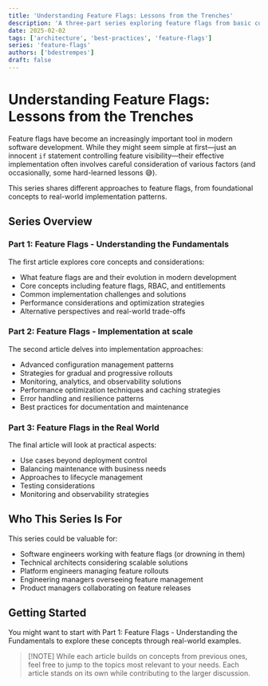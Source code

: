 ```yaml
---
title: 'Understanding Feature Flags: Lessons from the Trenches'
description: 'A three-part series exploring feature flags from basic concepts to advanced implementation and real-world challenges'
date: 2025-02-02
tags: ['architecture', 'best-practices', 'feature-flags']
series: 'feature-flags'
authors: ['bdestrempes']
draft: false
---
```



# Understanding Feature Flags: Lessons from the Trenches

Feature flags have become an increasingly important tool in modern software development. While they might seem simple at first—just an innocent `if` statement controlling feature visibility—their effective implementation often involves careful consideration of various factors (and occasionally, some hard-learned lessons 😅).

This series shares different approaches to feature flags, from foundational concepts to real-world implementation patterns.

## Series Overview

### <ArticleLink href="/articles/feature-flags-fundamentals">Part 1: Feature Flags - Understanding the Fundamentals</ArticleLink>

The first article explores core concepts and considerations:

- What feature flags are and their evolution in modern development
- Core concepts including feature flags, RBAC, and entitlements
- Common implementation challenges and solutions
- Performance considerations and optimization strategies
- Alternative perspectives and real-world trade-offs

### <ArticleLink href="/articles/feature-flags-at-scale">Part 2: Feature Flags - Implementation at scale</ArticleLink>

The second article delves into implementation approaches:

- Advanced configuration management patterns
- Strategies for gradual and progressive rollouts
- Monitoring, analytics, and observability solutions
- Performance optimization techniques and caching strategies
- Error handling and resilience patterns
- Best practices for documentation and maintenance

### <ArticleLink href="/articles/feature-flags-in-real-world">Part 3: Feature Flags in the Real World</ArticleLink>

The final article will look at practical aspects:

- Use cases beyond deployment control
- Balancing maintenance with business needs
- Approaches to lifecycle management
- Testing considerations
- Monitoring and observability strategies

## Who This Series Is For

This series could be valuable for:

- Software engineers working with feature flags (or drowning in them)
- Technical architects considering scalable solutions
- Platform engineers managing feature rollouts
- Engineering managers overseeing feature management
- Product managers collaborating on feature releases

## Getting Started

You might want to start with <ArticleLink href="/articles/feature-flags-fundamentals">Part 1: Feature Flags - Understanding the Fundamentals</ArticleLink> to explore these concepts through real-world examples.

> [!NOTE] While each article builds on concepts from previous ones, feel free to jump to the topics most relevant to your needs. Each article stands on its own while contributing to the larger discussion.
